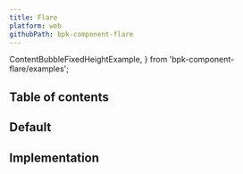 ```yaml
---
title: Flare
platform: web
githubPath: bpk-component-flare
---
```



  ContentBubbleFixedHeightExample,
} from 'bpk-component-flare/examples';


## Table of contents

## Default
<PresentationBlock>
  <ContentBubbleFixedHeightExample />
</PresentationBlock>

## Implementation

<Readme file={readme} />

